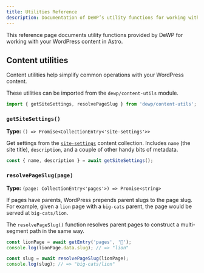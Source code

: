 ```yaml
---
title: Utilities Reference
description: Documentation of DeWP’s utility functions for working with content.
---
```


This reference page documents utility functions provided by DeWP for working with your WordPress content in Astro.

## Content utilities

Content utilities help simplify common operations with your WordPress content.

These utilities can be imported from the `dewp/content-utils` module.

```ts
import { getSiteSettings, resolvePageSlug } from 'dewp/content-utils';
```

### `getSiteSettings()`

**Type:** `() => Promise<CollectionEntry<'site-settings'>>`

Get settings from the [`site-settings`](/dewp/reference/collections/#site-settings) content collection.
Includes `name` (the site title), `description`, and a couple of other handy bits of metadata.

```ts
const { name, description } = await getSiteSettings();
```

### `resolvePageSlug(page)`

**Type:** `(page: CollectionEntry<'pages'>) => Promise<string>`

If pages have parents, WordPress prepends parent slugs to the page slug.
For example, given a `lion` page with a `big-cats` parent, the page would be served at `big-cats/lion`.

The `resolvePageSlug()` function resolves parent pages to construct a multi-segment path in the same way.

```ts
const lionPage = await getEntry('pages', '🦁');
console.log(lionPage.data.slug); // => "lion"

const slug = await resolvePageSlug(lionPage);
console.log(slug); // => "big-cats/lion"
```
